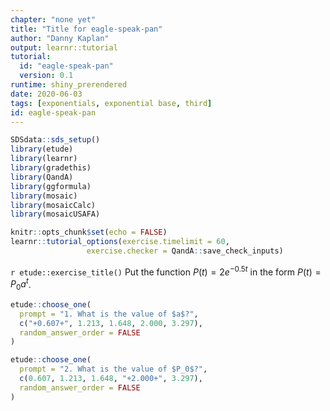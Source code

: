 ```yaml
---
chapter: "none yet"
title: "Title for eagle-speak-pan"
author: "Danny Kaplan"
output: learnr::tutorial
tutorial:
  id: "eagle-speak-pan"
  version: 0.1
runtime: shiny_prerendered
date: 2020-06-03 
tags: [exponentials, exponential base, third]
id: eagle-speak-pan
---
```


```r
SDSdata::sds_setup()
library(etude)
library(learnr)
library(gradethis)
library(QandA)
library(ggformula)
library(mosaic)
library(mosaicCalc)
library(mosaicUSAFA)

knitr::opts_chunk$set(echo = FALSE)
learnr::tutorial_options(exercise.timelimit = 60, 
                 exercise.checker = QandA::save_check_inputs)
```


`r etude::exercise_title()` Put the function $P(t) = 2 e^{-0.5 t}$  in the form $P(t)=P_0 a^t$. 

```r
etude::choose_one(
  prompt = "1. What is the value of $a$?",
  c("+0.607+", 1.213, 1.648, 2.000, 3.297),
  random_answer_order = FALSE
)
```


```r
etude::choose_one(
  prompt = "2. What is the value of $P_0$?",
  c(0.607, 1.213, 1.648, "+2.000+", 3.297),
  random_answer_order = FALSE
)
```


